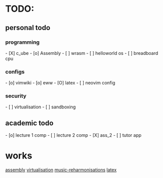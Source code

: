 = TODO: =
== personal todo ==
=== programming ===
- [X] c_ube
- [o] Assembly
- [ ] wrasm
- [ ] helloworld os
- [ ] breadboard cpu

=== configs ===
- [o] vimwiki
- [o] eww
- [O] latex
- [ ] neovim config

=== security ===
- [ ] virtualisation
- [ ] sandboxing

== academic todo ==
- [o] lecture 1 comp
- [ ] lecture 2 comp
- [X] ass_2
- [ ] tutor app

= works = 
[[assembly/notes_asm/asm.wiki|assembly]]
[[virtualisation/virt.wiki|virtualisation]]
[[music/reharmonisations.wiki|music-reharmonisations]]
[[latex/latex.wiki|latex]]
